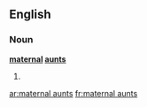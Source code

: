 ==English==

===Noun===
'''[[maternal]] [[aunt]]s'''

# {{plural of|[[maternal aunt]]}}

[[ar:maternal aunts]]
[[fr:maternal aunts]]